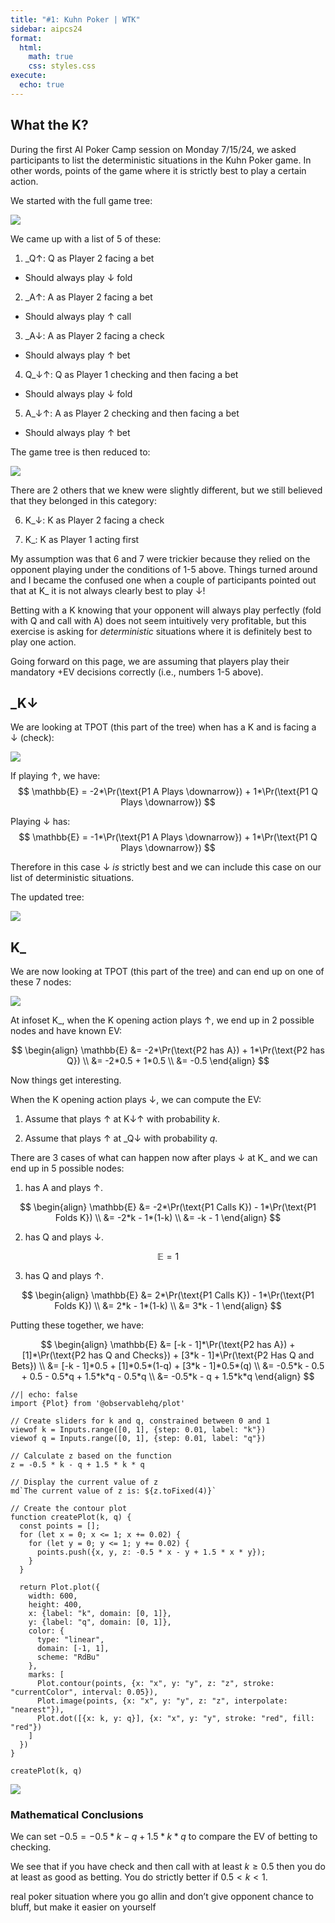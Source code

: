 ```yaml
---
title: "#1: Kuhn Poker | WTK"
sidebar: aipcs24
format:
  html:
    math: true
    css: styles.css
execute:
  echo: true
---
```

## What the K?
During the first AI Poker Camp session on Monday 7/15/24, we asked participants to list the deterministic situations in the Kuhn Poker game. In other words, points of the game where it is strictly best to play a certain action. 

We started with the full game tree:

![](assets/kuhn_tree.png)

We came up with a list of 5 of these: 

1. <span class="infoset p2">_Q↑</span>: <span class="gamenode">Q</span> as Player 2 facing a bet
 - Should always play <span class="gamenode">↓</span> fold

2. <span class="infoset p2">_A↑</span>: <span class="gamenode">A</span> as Player 2 facing a bet
 - Should always play <span class="gamenode">↑</span> call

3. <span class="infoset p2">_A↓</span>: <span class="gamenode">A</span> as Player 2 facing a check
 - Should always play <span class="gamenode">↑</span> bet

4. <span class="infoset p2">Q_↓↑</span>: <span class="gamenode">Q</span> as Player 1 checking and then facing a bet
 - Should always play <span class="gamenode">↓</span> fold

5. <span class="infoset p2">A_↓↑</span>: <span class="gamenode">A</span> as Player 2 checking and then facing a bet
 - Should always play <span class="gamenode">↑</span> bet

The game tree is then reduced to: 

![](assets/kuhn_tree_prune.png)

There are 2 others that we knew were slightly different, but we still believed that they belonged in this category: 

6. <span class="infoset p2">K_↓</span>: <span class="gamenode">K</span> as Player 2 facing a check

7. <span class="infoset p2">K_</span>: <span class="gamenode">K</span> as Player 1 acting first

My assumption was that 6 and 7 were trickier because they relied on the opponent playing under the conditions of 1-5 above. Things turned around and I became the confused one when a couple of participants pointed out that at <span class="infoset p2">K_</span> it is not always clearly best to play <span class="gamenode">↓</span>! 

Betting with a <span class="gamenode">K</span> knowing that your opponent will always play perfectly (fold with <span class="gamenode">Q</span> and call with <span class="gamenode">A</span>) does not seem intuitively very profitable, but this exercise is asking for *deterministic* situations where it is definitely best to play one action. 

Going forward on this page, we are assuming that players play their mandatory +EV decisions correctly (i.e., numbers 1-5 above). 

## <span class="infoset p2">_K↓</span>
<!-- There is a claim that <span class="player p2"></span> should always play <span class="gamenode">↓</span>.  -->
We are looking at TPOT (this part of the tree) when <span class="player p2"></span> has a <span class="gamenode">K</span> and is facing a <span class="gamenode">↓</span> (check):

![](assets/kuhn_tree_kp2d.png)

If playing <span class="gamenode">↑</span>, we have: 
$$
\mathbb{E} = -2*\Pr(\text{P1 A Plays \downarrow}) + 1*\Pr(\text{P1 Q Plays \downarrow})
$$

Playing <span class="gamenode">↓</span> has: 
$$
\mathbb{E} = -1*\Pr(\text{P1 A Plays \downarrow}) + 1*\Pr(\text{P1 Q Plays \downarrow})
$$

Therefore in this case <span class="gamenode">↓</span> *is* strictly best and we can include this case on our list of deterministic situations. 

The updated tree: 

![](assets/kuhn_tree_prune_2.png)

<!-- When would <span class="gamenode">↑</span> do better?

Only when <span class="player p1"></span> plays <span class="gamenode">↑</span> with <span class="gamenode">Q</span> or <span class="gamenode">↓</span> with <span class="gamenode">A</span>.  -->

## <span class="infoset p1">K_</span>
We are now looking at TPOT (this part of the tree) and can end up on one of these 7 nodes:

![](assets/kuhn_tree_kp1.png)

At infoset <span class="infoset p1">K_</span>, when the <span class="gamenode">K</span> opening action plays <span class="gamenode">↑</span>, we end up in 2 possible nodes and have known EV: 

$$
\begin{align}
\mathbb{E} &= -2*\Pr(\text{P2 has A}) + 1*\Pr(\text{P2 has Q}) \\
&= -2*0.5 + 1*0.5 \\
&= -0.5
\end{align}
$$

Now things get interesting. 

When the <span class="gamenode">K</span> opening action plays <span class="gamenode">↓</span>, we can compute the EV: 

1. Assume that <span class="player p1"></span> plays <span class="gamenode">↑</span> at <span class="infoset p1">K↓↑</span> with probability $k$. 

2. Assume that <span class="player p2"></span> plays <span class="gamenode">↑</span> at <span class="infoset p2">_Q↓</span> with probability $q$. 

There are 3 cases of what can happen now after <span class="player p1"></span> plays <span class="gamenode">↓</span> at <span class="infoset p1">K_</span> and we can end up in 5 possible nodes: 

1. <span class="player p2"></span> has <span class="gamenode">A</span> and plays <span class="gamenode">↑</span>. 

$$
\begin{align}
\mathbb{E} &= -2*\Pr(\text{P1 Calls K}) - 1*\Pr(\text{P1 Folds K}) \\
&= -2*k - 1*(1-k) \\
&= -k - 1
\end{align}
$$

2. <span class="player p2"></span> has <span class="gamenode">Q</span> and plays <span class="gamenode">↓</span>.

$$
\mathbb{E} = 1
$$

3. <span class="player p2"></span> has <span class="gamenode">Q</span> and plays <span class="gamenode">↑</span>.

$$
\begin{align}
\mathbb{E} &= 2*\Pr(\text{P1 Calls K}) - 1*\Pr(\text{P1 Folds K}) \\
&= 2*k - 1*(1-k) \\
&= 3*k - 1
\end{align}
$$

Putting these together, we have:

$$
\begin{align}
\mathbb{E} &= [-k - 1]*\Pr(\text{P2 has A}) + [1]*\Pr(\text{P2 has Q and Checks}) + [3*k - 1]*\Pr(\text{P2 Has Q and Bets}) \\
&= [-k - 1]*0.5 + [1]*0.5*(1-q) + [3*k - 1]*0.5*(q) \\
&= -0.5*k - 0.5 + 0.5 - 0.5*q + 1.5*k*q - 0.5*q \\
&= -0.5*k - q + 1.5*k*q
\end{align}
$$

```ojs
//| echo: false
import {Plot} from '@observablehq/plot'

// Create sliders for k and q, constrained between 0 and 1
viewof k = Inputs.range([0, 1], {step: 0.01, label: "k"})
viewof q = Inputs.range([0, 1], {step: 0.01, label: "q"})

// Calculate z based on the function
z = -0.5 * k - q + 1.5 * k * q

// Display the current value of z
md`The current value of z is: ${z.toFixed(4)}`

// Create the contour plot
function createPlot(k, q) {
  const points = [];
  for (let x = 0; x <= 1; x += 0.02) {
    for (let y = 0; y <= 1; y += 0.02) {
      points.push({x, y, z: -0.5 * x - y + 1.5 * x * y});
    }
  }

  return Plot.plot({
    width: 600,
    height: 400,
    x: {label: "k", domain: [0, 1]},
    y: {label: "q", domain: [0, 1]},
    color: {
      type: "linear",
      domain: [-1, 1],
      scheme: "RdBu"
    },
    marks: [
      Plot.contour(points, {x: "x", y: "y", z: "z", stroke: "currentColor", interval: 0.05}),
      Plot.image(points, {x: "x", y: "y", z: "z", interpolate: "nearest"}),
      Plot.dot([{x: k, y: q}], {x: "x", y: "y", stroke: "red", fill: "red"})
    ]
  })
}

createPlot(k, q)
```

![](assets/k.png)

### Mathematical Conclusions
We can set $-0.5 = -0.5*k - q + 1.5*k*q$ to compare the EV of betting to checking. 

We see that if you have check and then call with at least $k \geq 0.5$ then you do at least as good as betting. You do strictly better if $0.5 < k < 1$. 

<!-- ## Poker

How does this apply to a real poker situation? 

Suppose that you get to the river with QhJs on a board of Jh8h6d3s2s. 

Suppose that the pot is 100 and you have 100 in chips against one opponent who also has 100 chips.  -->



real poker situation where you go allin and don't give opponent chance to bluff, but make it easier on yourself
